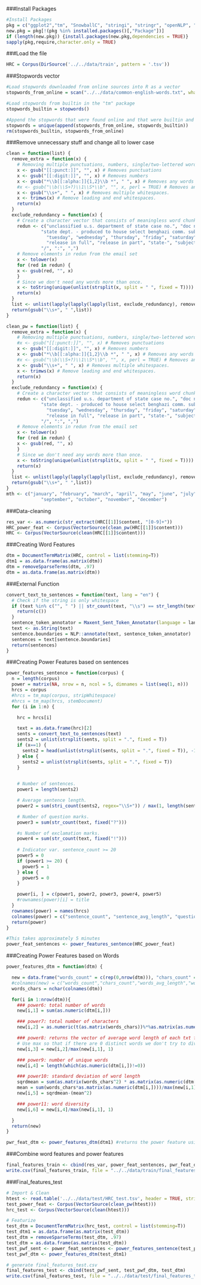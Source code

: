 ###Install Packages
```r
#Install Packages
pkg = c("ggplot2","tm", "SnowballC", "stringi", "stringr", "openNLP", "NLP", "qdap", "dplyr", "foreach", "XML")
new.pkg = pkg[!(pkg %in% installed.packages()[,"Package"])]
if (length(new.pkg)) {install.packages(new.pkg,dependencies = TRUE)}
sapply(pkg,require,character.only = TRUE)
```

###Load the file
```r
HRC = Corpus(DirSource('../../data/train', pattern = '.tsv'))
```

###Stopwords vector
```r
#Load stopwords downloaded from online sources into R as a vector
stopwords_from_online = scan("../../data/common-english-words.txt", what = "character", sep = ",")

#Load stopwords from builtin in the "tm" package
stopwords_builtin = stopwords()

#Append the stopwords that were found online and that were builtin and remove repeated words; store the new vector into the variable "stopwords"
stopwords = unique(append(stopwords_from_online, stopwords_builtin))
rm(stopwords_builtin, stopwords_from_online)
```

###Remove unnecessary stuff and change all to lower case
```r
clean = function(list) {
  remove_extra = function(x) {
    # Removing multiple punctuations, numbers, single/two-lettered words and whitespaces. (In   that order)
    x <- gsub("[[:punct:]]", "", x) # Removes punctuations
    x <- gsub("[[:digit:]]", "", x) # Removes numbers
    x <- gsub("*\\b[[:alpha:]]{1,2}\\b *", " ", x) # Removes any words with 1 or 2 letters
    #x <- gsub("\\b(\\S+?)\\1\\S*\\b", "", x, perl = TRUE) # Removes any words with repeating letters
    x <- gsub("\\s+", " ", x) # Removes multiple whitespaces.
    x <- trimws(x) # Remove leading and end whitespaces.
    return(x)
  }
  exclude_redundancy = function(x) {
    # Create a character vector that consists of meaningless word chunks.
    redun <- c("unclassified u.s. department of state case no.", "doc no.", "date:",
             "state dept. - produced to house select benghazi comm. subject to agreement on sensitive information & redactions.", "no foia waiver.", "subject:", "sent:", "monday",
               "tuesday", "wednesday", "thursday", "friday", "saturday", "sunday", "f-",
               "release in full", "release in part", "state-", "subject", "fvv", "sent", "scb",
             "/", ":", ",")
    # Remove elements in redun from the email set
    x <- tolower(x)
    for (red in redun) {
    x <- gsub(red, "", x)
    }
    # Since we don't need any words more than once.
    x <- toString(unique(unlist(strsplit(x, split = " ", fixed = T))))
    return(x)
  }
  list <- unlist(lapply(lapply(lapply(list, exclude_redundancy), remove_extra), removeWords, stopwords))
  return(gsub("\\s+", " ",list))
}

clean_pw = function(list) {
  remove_extra = function(x) {
    # Removing multiple punctuations, numbers, single/two-lettered words and whitespaces. (In   that order)
    #x <- gsub("[[:punct:]]", "", x) # Removes punctuations
    x <- gsub("[[:digit:]]", "", x) # Removes numbers
    x <- gsub("*\\b[[:alpha:]]{1,2}\\b *", " ", x) # Removes any words with 1 or 2 letters
    #x <- gsub("\\b(\\S+?)\\1\\S*\\b", "", x, perl = TRUE) # Removes any words with repeating letters
    x <- gsub("\\s+", " ", x) # Removes multiple whitespaces.
    x <- trimws(x) # Remove leading and end whitespaces.
    return(x)
  }
  exclude_redundancy = function(x) {
    # Create a character vector that consists of meaningless word chunks.
    redun <- c("unclassified u.s. department of state case no.", "doc no.", "date:",
             "state dept. - produced to house select benghazi comm. subject to agreement on sensitive information & redactions.", "no foia waiver.", "subject:", "sent:", "monday",
               "tuesday", "wednesday", "thursday", "friday", "saturday", "sunday", "f-",
               "release in full", "release in part", "state-", "subject", "fvv", "sent", "scb",
             "/", ":", ",")
    # Remove elements in redun from the email set
    x <- tolower(x)
    for (red in redun) {
    x <- gsub(red, "", x)
    }
    # Since we don't need any words more than once.
    x <- toString(unique(unlist(strsplit(x, split = " ", fixed = T))))
    return(x)
  }
  list <- unlist(lapply(lapply(lapply(list, exclude_redundancy), remove_extra), removeWords, stopwords))
  return(gsub("\\s+", " ",list))
}
mth <- c("january", "february", "march", "april", "may", "june", "july", "august",
             "september", "october", "november", "december")
```

###Data-cleaning
```r
res_var <- as.numeric(str_extract(HRC[[1]]$content, "[0-9]+"))
HRC_power_feat <- Corpus(VectorSource(clean_pw(HRC[[1]]$content)))
HRC <- Corpus(VectorSource(clean(HRC[[1]]$content)))
```


###Creating Word Features
```r
dtm = DocumentTermMatrix(HRC, control = list(stemming=T))
dtm1 = as.data.frame(as.matrix(dtm))
dtm = removeSparseTerms(dtm, .97)
dtm = as.data.frame(as.matrix(dtm))
```

###External Function
```r
convert_text_to_sentences = function(text, lang = "en") {
  # Check if the string is only whitespace
  if (text %in% c("", " ") || str_count(text, "\\s") == str_length(text)) {
    return(c())
  }
  sentence_token_annotator = Maxent_Sent_Token_Annotator(language = lang)
  text <- as.String(text)
  sentence.boundaries = NLP::annotate(text, sentence_token_annotator)
  sentences = text[sentence.boundaries]
  return(sentences)
}
```

###Creating Power Features based on sentences
```r
power_features_sentence = function(corpus) {
  n = length(corpus)
  power = matrix(NA, nrow = n, ncol = 5, dimnames = list(seq(1, n)))
  hrcs = corpus
  #hrcs = tm_map(corpus, stripWhitespace)
  #hrcs = tm_map(hrcs, stemDocument)
  for (i in 1:n) {

    hrc = hrcs[i]

    text = as.data.frame(hrc)[2]
    sents = convert_text_to_sentences(text)
    sents2 = unlist(strsplit(sents, split = ".", fixed = T))
    if (x==1) {
      sents2 = head(unlist(strsplit(sents, split = ".", fixed = T)), -1)  
    } else {
      sents2 = unlist(strsplit(sents, split = ".", fixed = T))
    }
    

    # Number of sentences.
    power1 = length(sents2)

    # Average sentence length.
    power2 = sum(stri_count(sents2, regex="\\S+")) / max(1, length(sents2))

    # Number of question marks.
    power3 = sum(str_count(text, fixed("?")))

    #s Number of exclamation marks.
    power4 = sum(str_count(text, fixed("!")))
    
    # Indicator var. sentence_count >= 20
    power5 = 0
    if (power1 >= 20) {
      power5 = 1
    } else {
      power5 = 0
    }

    power[i, ] = c(power1, power2, power3, power4, power5)
    #rownames(power)[i] = title
  }
  rownames(power) = names(hrcs)
  colnames(power) = c("sentence_count", "sentence_avg_length", "question_marks", "exclamation_points", "sentence_count_ind")
  return(power)
}

#This takes approximately 5 minutes
power_feat_sentences <- power_features_sentence(HRC_power_feat)
```

###Creating Power Features based on Words
```r
power_features_dtm = function(dtm) {

  new = data.frame("words_count" = c(rep(0,nrow(dtm))), "chars_count" = c(rep(0,nrow(dtm))), "words_avg_length" = c(rep(0,nrow(dtm))), "words_distinct" = c(rep(0,nrow(dtm))), "sd_words" = c(rep(0,nrow(dtm))),"word_diversity" = c(rep(0,nrow(dtm))))
  #colnames(new) = c("words_count","chars_count","words_avg_length","words_distinct","sd_words", "word_diversity")
  words_chars = nchar(colnames(dtm))

  for(i in 1:nrow(dtm)){
    ### power6: total number of words
    new[i,1] = sum(as.numeric(dtm[i,]))

    ### power7: total number of characters
    new[i,2] = as.numeric(t(as.matrix(words_chars))%*%as.matrix(as.numeric(dtm[i,])))

    ### power8: returns the vector of average word length of each txt file
    # Use max so that if there are 0 distinct words we don't try to divide by 0.
    new[i,3] = new[i,2]/max(new[i,1], 1)

    ### power9: number of unique words
    new[i,4] = length(which(as.numeric(dtm[i,])!=0))

    ### power10: standard deviation of word length
    sqrdmean = sum(as.matrix(words_chars^2) * as.matrix(as.numeric(dtm[i,])))/max(new[i,1], 1)
    mean = sum(words_chars*as.matrix(as.numeric(dtm[i,])))/max(new[i,1], 1)
    new[i,5] = sqrdmean-(mean^2)

    ### power11: word diversity
    new[i,6] = new[i,4]/max(new[i,1], 1)

  }
  return(new)
}

pwr_feat_dtm <- power_features_dtm(dtm1) #returns the power feature using words in the emails
```

###Combine word features and power features
```r
final_features_train <- cbind(res_var, power_feat_sentences, pwr_feat_dtm, dtm)
write.csv(final_features_train, file = "../../data/train/final_features_train.csv")
```

###Final_features_test
```r
# Import & Clean
htest <- read.table('../../data/test/HRC_test.tsv', header = TRUE, stringsAsFactors = FALSE)[,1]
test_power_feat <- Corpus(VectorSource(clean_pw(htest)))
hrc_test <- Corpus(VectorSource(clean(htest)))

# Featurize
test_dtm = DocumentTermMatrix(hrc_test, control = list(stemming=T))
test_dtm1 = as.data.frame(as.matrix(test_dtm))
test_dtm = removeSparseTerms(test_dtm, .97)
test_dtm = as.data.frame(as.matrix(test_dtm))
test_pwf_sent <- power_feat_sentences <- power_features_sentence(test_power_feat)
test_pwf_dtm <- power_features_dtm(test_dtm1)

# generate final_features_test.csv
final_features_test <- cbind(test_pwf_sent, test_pwf_dtm, test_dtm)
write.csv(final_features_test, file = "../../data/test/final_features_test.csv")
```

